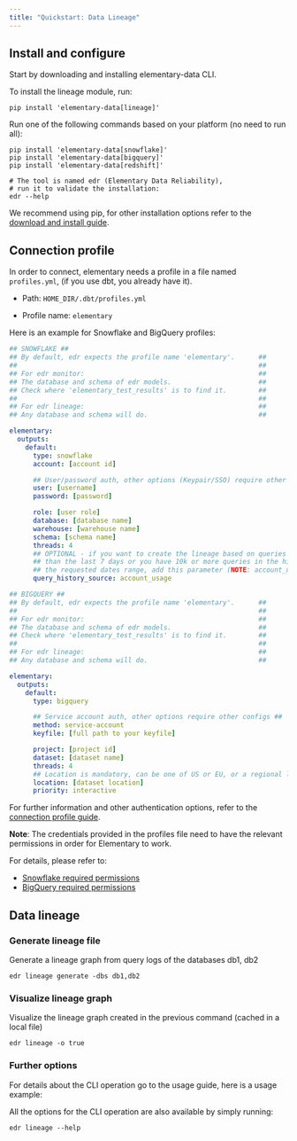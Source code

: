 ```yaml
---
title: "Quickstart: Data Lineage"
---
```


## Install and configure

Start by downloading and installing elementary-data CLI.

To install the lineage module, run:

```
pip install 'elementary-data[lineage]'
```

Run one of the following commands based on your platform (no need to run all):

```
pip install 'elementary-data[snowflake]'
pip install 'elementary-data[bigquery]'
pip install 'elementary-data[redshift]'
```

```
# The tool is named edr (Elementary Data Reliability),
# run it to validate the installation:
edr --help
```

We recommend using pip, for other installation options refer to the [download and install guide](./understand-elementary/cli-install#install-and-configure).

## Connection profile

In order to connect, elementary needs a profile in a file named `profiles.yml`, (if you use dbt, you already have it).

- Path: `HOME_DIR/.dbt/profiles.yml`

- Profile name: `elementary`

Here is an example for Snowflake and BigQuery profiles:

<SnippetGroup>

```yml Snowflake
## SNOWFLAKE ##
## By default, edr expects the profile name 'elementary'.      ##
##                                                             ##
## For edr monitor:                                            ##
## The database and schema of edr models.                      ##
## Check where 'elementary_test_results' is to find it.        ##
##                                                             ##
## For edr lineage:                                            ##
## Any database and schema will do.                            ##

elementary:
  outputs:
    default:
      type: snowflake
      account: [account id]

      ## User/password auth, other options (Keypair/SSO) require other configs ##
      user: [username]
      password: [password]

      role: [user role]
      database: [database name]
      warehouse: [warehouse name]
      schema: [schema name]
      threads: 4
      ## OPTIONAL - if you want to create the lineage based on queries from more
      ## than the last 7 days or you have 10k or more queries in the history pulled during
      ## the requested dates range, add this parameter (NOTE: account_usage requires more permissions, see note below).
      query_history_source: account_usage
```

```yml BigQuery
## BIGQUERY ##
## By default, edr expects the profile name 'elementary'.      ##
##                                                             ##
## For edr monitor:                                            ##
## The database and schema of edr models.                      ##
## Check where 'elementary_test_results' is to find it.        ##
##                                                             ##
## For edr lineage:                                            ##
## Any database and schema will do.                            ##

elementary:
  outputs:
    default:
      type: bigquery

      ## Service account auth, other options require other configs ##
      method: service-account
      keyfile: [full path to your keyfile]

      project: [project id]
      dataset: [dataset name]
      threads: 4
      ## Location is mandatory, can be one of US or EU, or a regional location
      location: [dataset location]
      priority: interactive
```

</SnippetGroup>

For further information and other authentication options, refer to the [connection profile guide](./understand-elementary/cli-install#cli-configuration).

**Note**: The credentials provided in the profiles file need to have the relevant permissions in order for Elementary to work.

For details, please refer to:

- [Snowflake required permissions](./integrations/snowflake)
- [BigQuery required permissions](./integrations/bigquery)

## Data lineage

### Generate lineage file

Generate a lineage graph from query logs of the databases db1, db2

```shell
edr lineage generate -dbs db1,db2
```

### Visualize lineage graph

Visualize the lineage graph created in the previous command (cached in a local file)

```shell
edr lineage -o true
```

### Further options

For details about the CLI operation go to the usage guide, here is a usage example:

All the options for the CLI operation are also available by simply running:

```shell
edr lineage --help
```

